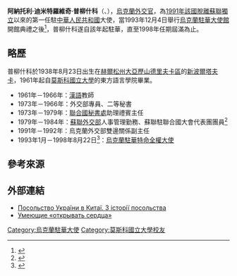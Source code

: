 {{Infobox Officeholder
| name        = 阿納托利·普柳什科<br/>{{lang|uk|Анатолій Плюшко}}
| image       = 
| nationality = 
| office1 = [[烏克蘭駐華大使列表|烏克蘭駐華大使]]
| term_start1   = 1993年
| term_end1      = 1998年
| successor   =  
|occupation     = [[外交官|外交官]]
| birth_date  = {{Birth date|1938|8|23|mf=y}}
| birth_place = {{flagicon image|Flag of the Ukrainian Soviet Socialist Republic.svg}} [[烏克蘭蘇維埃社會主義共和國|烏克蘭蘇維埃社會主義共和國]]<br>[[赫爾松州|赫爾松州]][[大亞歷山德里夫卡區|大亞歷山德里夫卡區]]<br>[[新波爾塔夫卡_(大亞歷山德里夫卡區)|新波爾塔夫卡]]
| death_date  = 
| death_place = 
| alma_mater  = [[莫斯科國立大學|莫斯科國立大學]]
|nationality={{UKR}}
}}
'''阿納托利·迪米特羅維奇·普柳什科'''（{{lang-uk|Анатолій Дмитрович Плюшко|Anatoliy Dmitrovych Pliushko}}、{{bd|1938年|8月23日|||catIdx=}}），[[烏克蘭|烏克蘭]][[外交官|外交官]]，為[[1991年烏克蘭獨立公投|1991年該國脫離蘇聯獨立]]以來的第一任駐[[中華人民共和國|中華人民共和國]]大使，當1993年12月4日舉行[[烏克蘭駐華大使館|烏克蘭駐華大使館]]開館典禮之後<ref>{{Cite book |title=中國外交 |page=頁4 |language=zh-hans |publisher=[[中國人民大學|中國人民大學]]書報資料社 |date=1993}}</ref>，普柳什科遂自該年起駐華，直至1998年任期屆滿為止。

== 略歷 ==
普柳什科於1938年8月23日出生在[[赫爾松州|赫爾松州]][[大亞歷山德里夫卡區|大亞歷山德里夫卡區]]的[[新波爾塔夫卡_(大亞歷山德里夫卡區)|新波爾塔夫卡]]，1961年起自[[莫斯科國立大學|莫斯科國立大學]]的東方語言學院畢業。

*1961年－1966年：[[漢語|漢語]]教師
*1973年－1966年：外交部專員、二等秘書
*1973年－1979年：[[聯合國秘書處|聯合國秘書處]]助理禮賓主任
*1979年－1984年：[[蘇聯外交部|蘇聯外交部]]人事管理勤務、蘇聯駐聯合國大會代表團團員<ref>{{Cite web |url=http://www.uazakon.com/documents/date_13/pg_ijcewo.htm |script-title=uk:РАДА МІНІСТРІВ УКРАЇНСЬКОЇ РСР ПОСТАНОВА від 11 серпня 1982 р. N 411 Про склад делегації Української РСР на XXXVII сесію Генеральної Асамблеї Організації Об'єднаних Націй |language=uk |access-date=2016-09-03 |archive-url=https://web.archive.org/web/20141101201140/http://www.uazakon.com/documents/date_13/pg_ijcewo.htm |archive-date=2014-11-01 |dead-url=yes }}</ref>
*1991年－1992年：烏克蘭外交部雙邊關係副主任
*1993年1月－1998年8月22日<ref>{{Cite web |url=http://zakon1.rada.gov.ua/cgi-bin/laws/main.cgi?nreg=912%2F98 |script-title=uk:УКАЗ ПРЕЗИДЕНТА УКРАЇНИ № 912/98 Про звільнення А. Плюшка з посади Надзвичайного і Повноважного Посла України в Китайській Народній Республіці |language=uk}}</ref>：[[烏克蘭駐華大使列表|烏克蘭駐華特命全權大使]]

== 參考來源 ==
{{reflist}}

== 外部連結 ==
* [https://web.archive.org/web/20141101185610/http://china.mfa.gov.ua/ua/embassy/history Посольство України в Китаї. З історії посольства]
* [http://www.day.kiev.ua/ru/article/obshchestvo/umeyushchie-otkryvat-serdca Умеющие «открывать сердца»]
{{s-start}}
{{s-dip}}
{{succession box
|before = （首任）
|after = {{Link-uk|蘇丹斯基 (烏克蘭外交官)|Султанський Павло Олександрович|蘇丹斯基}}
|title = [[烏克蘭駐華大使列表|烏克蘭駐華大使]]
|years =1993年－1998年
}}
{{s-end}}

{{DEFAULTSORT:Pliushko, Anatoliy}}
[[Category:烏克蘭駐華大使|Category:烏克蘭駐華大使]]
[[Category:莫斯科國立大學校友|Category:莫斯科國立大學校友]]